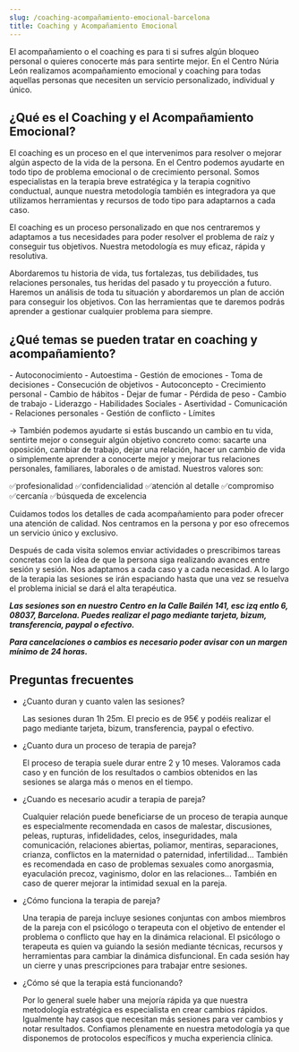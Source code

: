 ```yaml
---
slug: /coaching-acompañamiento-emocional-barcelona
title: Coaching y Acompañamiento Emocional
---
```


El acompañamiento o el coaching es para ti si sufres algún bloqueo personal o quieres conocerte más para sentirte mejor.
En el Centro Núria León realizamos acompañamiento emocional y coaching para todas aquellas personas que necesiten un servicio personalizado, individual y único.

## ¿Qué es el Coaching y el Acompañamiento Emocional?

El coaching es un proceso en el que intervenimos para resolver o mejorar algún aspecto de la vida de la persona. En el Centro podemos ayudarte en todo tipo de problema emocional o de crecimiento personal. Somos especialistas en la terapia breve estratégica y la terapia cognitivo conductual, aunque nuestra metodología también es integradora ya que utilizamos herramientas y recursos de todo tipo para adaptarnos a cada caso.

El coaching es un proceso personalizado en que nos centraremos y adaptamos a tus necesidades para poder resolver el problema de raíz y conseguir tus objetivos. Nuestra metodología es muy eficaz, rápida y resolutiva.

Abordaremos tu historia de vida, tus fortalezas, tus debilidades, tus relaciones personales, tus heridas del pasado y tu proyección a futuro. Haremos un análisis de toda tu situación y abordaremos un plan de acción para conseguir los objetivos. Con las herramientas que te daremos podrás aprender a gestionar cualquier problema para siempre.

## ¿Qué temas se pueden tratar en coaching y acompañamiento?

<div class="columns-2">
  - Autoconocimiento - Autoestima - Gestión de emociones - Toma de decisiones -
  Consecución de objetivos - Autoconcepto - Crecimiento personal - Cambio de
  hábitos - Dejar de fumar - Pérdida de peso - Cambio de trabajo - Liderazgo -
  Habilidades Sociales - Asertividad - Comunicación - Relaciones personales -
  Gestión de conflicto - Límites
</div>

→ También podemos ayudarte si estás buscando un cambio en tu vida, sentirte mejor o conseguir algún objetivo concreto como: sacarte una oposición, cambiar de trabajo, dejar una relación, hacer un cambio de vida o simplemente aprender a conocerte mejor y mejorar tus relaciones personales, familiares, laborales o de amistad.
Nuestros valores son:

✅profesionalidad
✅confidencialidad
✅atención al detalle
✅compromiso
✅cercanía
✅búsqueda de excelencia

Cuidamos todos los detalles de cada acompañamiento para poder ofrecer una atención de calidad. Nos centramos en la persona y por eso ofrecemos un servicio único y exclusivo.

Después de cada visita solemos enviar actividades o prescribimos tareas concretas con la idea de que la persona siga realizando avances entre sesión y sesión. Nos adaptamos a cada caso y a cada necesidad. A lo largo de la terapia las sesiones se irán espaciando hasta que una vez se resuelva el problema inicial se dará el alta terapéutica.

**_Las sesiones son en nuestro Centro en la Calle Bailén 141, esc izq entlo 6, 08037, Barcelona. Puedes realizar el pago mediante tarjeta, bizum, transferencia, paypal o efectivo._**

**_Para cancelaciones o cambios es necesario poder avisar con un margen mínimo de 24 horas._**


<ComoEsLaTerapia tipo="presencial" />

## Preguntas frecuentes

<div class="faq">

- ¿Cuanto duran y cuanto valen las sesiones?

  Las sesiones duran 1h 25m. El precio es de 95€ y podéis realizar el pago mediante tarjeta, bizum, transferencia, paypal o efectivo.

- ¿Cuanto dura un proceso de terapia de pareja?

  El proceso de terapia suele durar entre 2 y 10 meses. Valoramos cada caso y en función de los resultados o cambios obtenidos en las sesiones se alarga más o menos en el tiempo.

- ¿Cuando es necesario acudir a terapia de pareja?

  Cualquier relación puede beneficiarse de un proceso de terapia aunque es especialmente recomendada en casos de malestar, discusiones, peleas, rupturas, infidelidades, celos, inseguridades, mala comunicación, relaciones abiertas, poliamor, mentiras, separaciones, crianza, conflictos en la maternidad o paternidad, infertilidad... También es recomendada en caso de problemas sexuales como anorgasmia, eyaculación precoz, vaginismo, dolor en las relaciones... También en caso de querer mejorar la intimidad sexual en la pareja.

- ¿Cómo funciona la terapia de pareja?

  Una terapia de pareja incluye sesiones conjuntas con ambos miembros de la pareja con el psicólogo o terapeuta con el objetivo de entender el problema o conflicto que hay en la dinámica relacional. El psicólogo o terapeuta es quien va guiando la sesión mediante técnicas, recursos y herramientas para cambiar la dinámica disfuncional. En cada sesión hay un cierre y unas prescripciones para trabajar entre sesiones.

- ¿Cómo sé que la terapia está funcionando?

  Por lo general suele haber una mejoría rápida ya que nuestra metodología estratégica es especialista en crear cambios rápidos. Igualmente hay casos que necesitan más sesiones para ver cambios y notar resultados. Confiamos plenamente en nuestra metodología ya que disponemos de protocolos específicos y mucha experiencia clínica.

</div>
